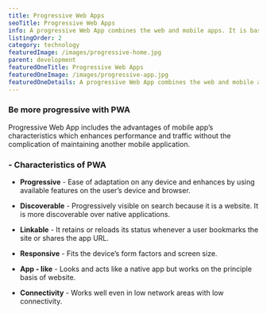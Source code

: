 ```yaml
---
title: Progressive Web Apps
seoTitle: Progressive Web Apps
info: A progressive Web App combines the web and mobile apps. It is basically used for mobile applications, think of it as a website which acts and feels like an app.
listingOrder: 2
category: technology
featuredImage: /images/progressive-home.jpg
parent: development
featuredOneTitle: Progressive Web Apps
featuredOneImage: /images/progressive-app.jpg
featuredOneDetails: A progressive Web App combines the web and mobile apps. It is basically used for mobile applications, think of it as a website which acts and feels like an app.
---
```


### Be more progressive with PWA

Progressive Web App includes the advantages of mobile app’s characteristics which enhances performance and traffic without the complication of maintaining another mobile application.

### - Characteristics of PWA

- **Progressive** - Ease of adaptation on any device and enhances by using available features on the user’s device and browser.

- **Discoverable** - Progressively visible on search because it is a website. It is more discoverable over native applications.

- **Linkable** - It retains or reloads its status whenever a user bookmarks the site or shares the app URL.

- **Responsive** - Fits the device’s form factors and screen size.

- **App - like** - Looks and acts like a native app but works on the principle basis of website.

- **Connectivity** - Works well even in low network areas with low connectivity.

